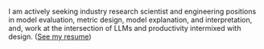 I am actively seeking industry research scientist and engineering positions in model evaluation, metric design, model explanation, and interpretation, and, work at the intersection of LLMs and productivity intermixed with design. ([See my resume](https://drive.google.com/file/d/114a9vX3dpjajZa9isMDg_d294-v-FcZ7/view))